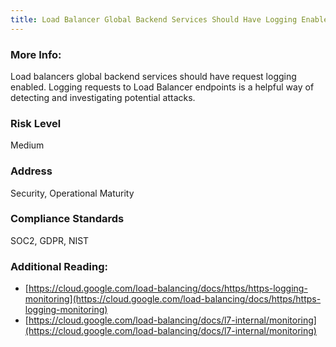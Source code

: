 ```yaml
---
title: Load Balancer Global Backend Services Should Have Logging Enabled
---
```


### More Info:

Load balancers global backend services should have request logging enabled. Logging requests to Load Balancer endpoints is a helpful way of detecting and investigating potential attacks.

### Risk Level

Medium

### Address

Security, Operational Maturity

### Compliance Standards

SOC2, GDPR, NIST

### Additional Reading:

- [https://cloud.google.com/load-balancing/docs/https/https-logging-monitoring](https://cloud.google.com/load-balancing/docs/https/https-logging-monitoring)
- [https://cloud.google.com/load-balancing/docs/l7-internal/monitoring](https://cloud.google.com/load-balancing/docs/l7-internal/monitoring)
